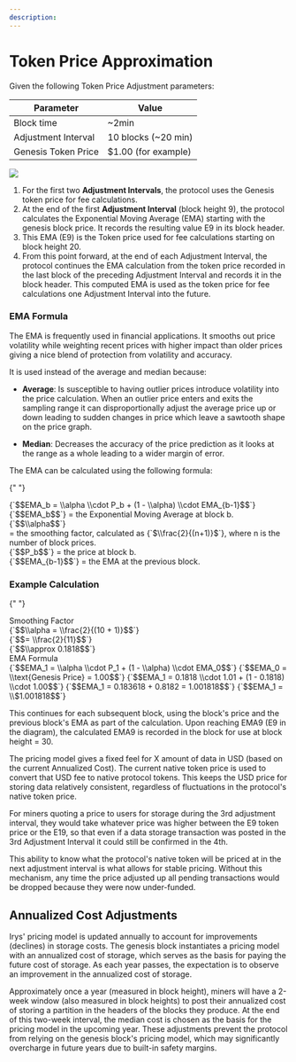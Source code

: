 ```yaml
---
description:
---
```



<EmaTooltip />

# Token Price Approximation

Given the following Token Price Adjustment parameters:

<div className="overflow-x-auto mx-1 rounded-2xl border border-gray-200 mt-5">
	<table className="min-w-full divide-y divide-gray-200 rounded-2xl">
		<thead className="">
			<tr>
				<th className="px-4 py-2 text-left border border-gray-200">Parameter</th>
				<th className="px-4 py-2 text-left border border-gray-200">Value</th>
			</tr>
		</thead>
		<tbody className="divide-y divide-gray-200">
			<tr>
				<td className="px-4 py-2 border border-gray-200">Block time</td>
				<td className="px-4 py-2 border border-gray-200">~2min</td>
			</tr>
			<tr>
				<td className="px-4 py-2 border border-gray-200">Adjustment Interval</td>
				<td className="px-4 py-2 border border-gray-200">10 blocks (~20 min)</td>
			</tr>
			<tr>
				<td className="px-4 py-2 border border-gray-200">Genesis Token Price</td>
				<td className="px-4 py-2 border border-gray-200">$1.00 (for example)</td>
			</tr>
		</tbody>
	</table>
</div>

<img className="rounded-2xl my-5 mx-1" src="/diagrams/overview/token-price-adjustments.png" />

1. For the first two **Adjustment Intervals**, the protocol uses the Genesis token price for fee calculations.
2. At the end of the first **Adjustment Interval** (block height 9), the protocol calculates the <a className="underline decoration-dashed" id="ema">Exponential Moving Average (EMA)</a> starting with the genesis block price. It records the resulting value E9 in its block header.
3. This EMA (E9) is the Token price used for fee calculations starting on block height 20.
4. From this point forward, at the end of each Adjustment Interval, the protocol continues the EMA calculation from the token price recorded in the last block of the preceding Adjustment Interval and records it in the block header. This computed EMA is used as the token price for fee calculations one Adjustment Interval into the future.

### EMA Formula

The EMA is frequently used in financial applications. It smooths out price volatility while weighting recent prices with higher impact than older prices giving a nice blend of protection from volatility and accuracy.

It is used instead of the average and median because:

- **Average**: Is susceptible to having outlier prices introduce volatility into the price calculation. When an outlier price enters and exits the sampling range it can disproportionally adjust the average price up or down leading to sudden changes in price which leave a sawtooth shape on the price graph.

- **Median**: Decreases the accuracy of the price prediction as it looks at the range as a whole leading to a wider margin of error.

The EMA can be calculated using the following formula:

{" "}

<div className="overflow-x-auto mx-1 rounded-2xl mt-5">
	<div className="grid grid-cols-1 md:grid-cols-[1fr_6fr_6fr] gap-2">
		<div className="col-span-1 md:col-span-3 px-4 py-2 border border-gray-200 rounded-2xl bg-slate-800 text-white">
			<Latex>{`$$EMA_b = \\alpha \\cdot P_b + (1 - \\alpha) \\cdot EMA_{b-1}$$`}</Latex>
		</div>
		<div className="col-span-1 md:col-span-3 px-4 py-2 border border-gray-200 rounded-2xl flex flex-col items-start">
			<div key="1" className="mt-2 flex items-center">
				<Latex>{`$$EMA_b$$`}</Latex>
				<span className="ml-1">= the Exponential Moving Average at block b.</span>
			</div>
			<div key="2" className="mt-2 flex items-start">
				<Latex>{`$$\\alpha$$`}</Latex>
				<div className="flex flex-col items-start">
					<span className="ml-1">
						= the smoothing factor, calculated as <Latex>{`$\\frac{2}{(n+1)}$`}</Latex>, where n is the
						number of block prices.
					</span>
				</div>
			</div>
			<div key="3" className="mt-2 flex items-center">
				<Latex>{`$$P_b$$`}</Latex>
				<span className="ml-1">= the price at block b.</span>
			</div>
			<div key="4" className="mt-2 flex items-center">
				<Latex>{`$$EMA_{b-1}$$`}</Latex>
				<span className="ml-1">= the EMA at the previous block.</span>
			</div>
		</div>
	</div>
</div>

### Example Calculation

{" "}

<div className="mt-5 ">
	<div className="flex flex-row  p-4 ">
		<div className="w-1/3 px-4 py-2 bg-slate-800 text-white flex items-center justify-center rounded-2xl">
			Smoothing Factor
		</div>
		<div className="w-2/3 px-4 py-2 flex flex-col items-start">
			<Latex>{`$$\\alpha = \\frac{2}{(10 + 1)}$$`}</Latex>
			<div className="pl-4">
				<Latex>{`$$= \\frac{2}{11}$$`}</Latex>
			</div>
			<div className="pl-4">
				<Latex>{`$$\\approx 0.1818$$`}</Latex>
			</div>
		</div>
	</div>
	<div className="flex flex-row p-4 ">
		<div className="w-1/3 px-4 py-2 bg-slate-800 text-white flex items-center justify-center rounded-2xl">
			EMA Formula
		</div>
		<div className="w-2/3 px-4 py-2 flex flex-col items-start">
			<Latex>{`$$EMA_1 = \\alpha \\cdot P_1 + (1 - \\alpha) \\cdot EMA_0$$`}</Latex>
			<Latex>{`$$EMA_0 = \\text{Genesis Price} = 1.00$$`}</Latex>
			<Latex>{`$$EMA_1 = 0.1818 \\cdot 1.01 + (1 - 0.1818) \\cdot 1.00$$`}</Latex>
			<Latex>{`$$EMA_1 = 0.183618 + 0.8182 = 1.001818$$`}</Latex>
			<Latex>{`$$EMA_1 = \\$1.001818$$`}</Latex>
		</div>
	</div>
</div>

This continues for each subsequent block, using the block's price and the previous block's EMA as part of the calculation. Upon reaching EMA9 (E9 in the diagram), the calculated EMA9 is recorded in the block for use at block height = 30.

The pricing model gives a fixed feel for X amount of data in USD (based on the current Annualized Cost). The current native token price is used to convert that USD fee to native protocol tokens. This keeps the USD price for storing data relatively consistent, regardless of fluctuations in the protocol's native token price.

For miners quoting a price to users for storage during the 3rd adjustment interval, they would take whatever price was higher between the E9 token price or the E19, so that even if a data storage transaction was posted in the 3rd Adjustment Interval it could still be confirmed in the 4th.

This ability to know what the protocol's native token will be priced at in the next adjustment interval is what allows for stable pricing. Without this mechanism, any time the price adjusted up all pending transactions would be dropped because they were now under-funded.

## Annualized Cost Adjustments

Irys' pricing model is updated annually to account for improvements (declines) in storage costs. The genesis block instantiates a pricing model with an annualized cost of storage, which serves as the basis for paying the future cost of storage. As each year passes, the expectation is to observe an improvement in the annualized cost of storage.

Approximately once a year (measured in block height), miners will have a 2-week window (also measured in block heights) to post their annualized cost of storing a partition in the headers of the blocks they produce. At the end of this two-week interval, the median cost is chosen as the basis for the pricing model in the upcoming year. These adjustments prevent the protocol from relying on the genesis block's pricing model, which may significantly overcharge in future years due to built-in safety margins.
